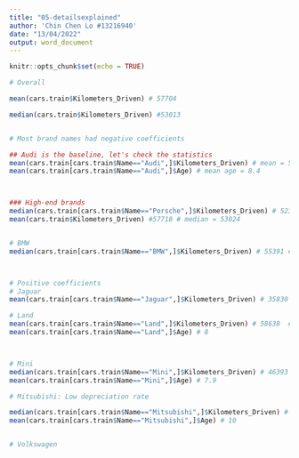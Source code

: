 ---
title: "05-detailsexplained"
author: 'Chin Chen Lo #13216940'
date: "13/04/2022"
output: word_document
---

```{r setup, include=FALSE}
knitr::opts_chunk$set(echo = TRUE)
```

```{r}

# Overall 

mean(cars.train$Kilometers_Driven) # 57704

median(cars.train$Kilometers_Driven) #53013 


# Most brand names had negative coefficients 

## Audi is the baseline, let's check the statistics
mean(cars.train[cars.train$Name=="Audi",]$Kilometers_Driven) # mean = 53185 # median = 50501
mean(cars.train[cars.train$Name=="Audi",]$Age) # mean age = 8.4



### High-end brands
median(cars.train[cars.train$Name=="Porsche",]$Kilometers_Driven) # 52397.4444 # median = 45648.5
mean(cars.train$Kilometers_Driven) #57718 # median = 53024


# BMW
median(cars.train[cars.train$Name=="BMW",]$Kilometers_Driven) # 55391 # median = 53000



# Positive coefficients
# Jaguar
mean(cars.train[cars.train$Name=="Jaguar",]$Kilometers_Driven) # 35830  # median = 31275

# Land
mean(cars.train[cars.train$Name=="Land",]$Kilometers_Driven) # 58638  # median = 58638
mean(cars.train[cars.train$Name=="Land",]$Age) # 8



# Mini
median(cars.train[cars.train$Name=="Mini",]$Kilometers_Driven) # 46393  # median = 45355
mean(cars.train[cars.train$Name=="Mini",]$Age) # 7.9

# Mitsubishi: Low depreciation rate

median(cars.train[cars.train$Name=="Mitsubishi",]$Kilometers_Driven) # 45427  # median = 34000
mean(cars.train[cars.train$Name=="Mitsubishi",]$Age) # 10


# Volkswagen

```